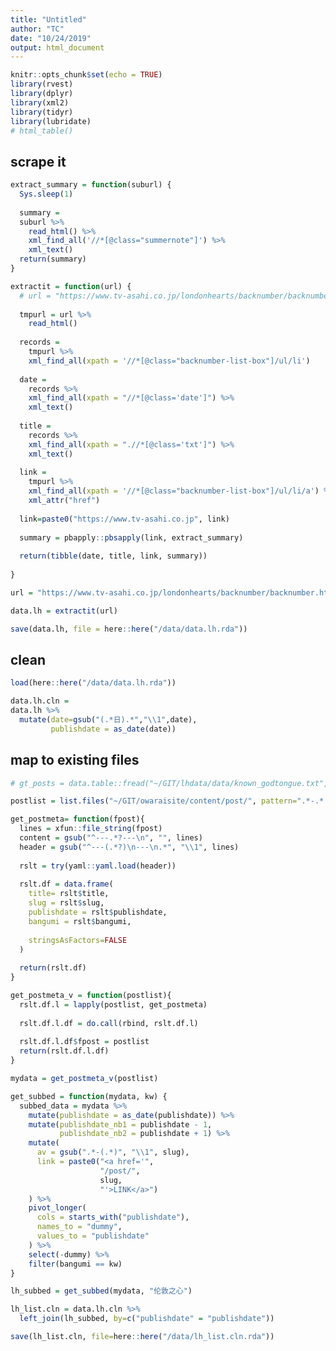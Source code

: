 ```yaml
---
title: "Untitled"
author: "TC"
date: "10/24/2019"
output: html_document
---
```


```r
knitr::opts_chunk$set(echo = TRUE)
library(rvest)
library(dplyr)
library(xml2)
library(tidyr)
library(lubridate)
# html_table()
```

## scrape it


```r

extract_summary = function(suburl) {
  Sys.sleep(1)
  
  summary = 
  suburl %>%
    read_html() %>%
    xml_find_all('//*[@class="summernote"]') %>%
    xml_text()
  return(summary)
}

extractit = function(url) {
  # url = "https://www.tv-asahi.co.jp/londonhearts/backnumber/backnumber.html?"
  
  tmpurl = url %>%
    read_html()
  
  records =
    tmpurl %>%
    xml_find_all(xpath = '//*[@class="backnumber-list-box"]/ul/li')
  
  date =
    records %>%
    xml_find_all(xpath = "//*[@class='date']") %>%
    xml_text()
  
  title =
    records %>%
    xml_find_all(xpath = ".//*[@class='txt']") %>%
    xml_text()
  
  link =
    tmpurl %>%
    xml_find_all(xpath = '//*[@class="backnumber-list-box"]/ul/li/a') %>%
    xml_attr("href")
  
  link=paste0("https://www.tv-asahi.co.jp", link)
  
  summary = pbapply::pbsapply(link, extract_summary)
  
  return(tibble(date, title, link, summary))
  
}

```

```r

url = "https://www.tv-asahi.co.jp/londonhearts/backnumber/backnumber.html?"

data.lh = extractit(url)
```

```r
save(data.lh, file = here::here("/data/data.lh.rda"))
```

## clean

```r
load(here::here("/data/data.lh.rda"))
```

```r
data.lh.cln =
data.lh %>%
  mutate(date=gsub("(.*日).*","\\1",date),
         publishdate = as_date(date))
```


## map to existing files

```r
# gt_posts = data.table::fread("~/GIT/lhdata/data/known_godtongue.txt", header=FALSE)

postlist = list.files("~/GIT/owaraisite/content/post/", pattern=".*-.*.md", full.names=TRUE)

```


```r
get_postmeta= function(fpost){
  lines = xfun::file_string(fpost)
  content = gsub("^---.*?---\n", "", lines)
  header = gsub("^---(.*?)\n---\n.*", "\\1", lines)
  
  rslt = try(yaml::yaml.load(header))
  
  rslt.df = data.frame(
    title= rslt$title,
    slug = rslt$slug,
    publishdate = rslt$publishdate,
    bangumi = rslt$bangumi,
    
    stringsAsFactors=FALSE
  )
  
  return(rslt.df)
}

get_postmeta_v = function(postlist){
  rslt.df.l = lapply(postlist, get_postmeta)
  
  rslt.df.l.df = do.call(rbind, rslt.df.l)
  
  rslt.df.l.df$fpost = postlist
  return(rslt.df.l.df)
}
```


```r
mydata = get_postmeta_v(postlist)
```


```r

get_subbed = function(mydata, kw) {
  subbed_data = mydata %>%
    mutate(publishdate = as_date(publishdate)) %>%
    mutate(publishdate_nb1 = publishdate - 1,
           publishdate_nb2 = publishdate + 1) %>%
    mutate(
      av = gsub(".*-(.*)", "\\1", slug),
      link = paste0("<a href='",
                    "/post/",
                    slug,
                    "'>LINK</a>")
    ) %>%
    pivot_longer(
      cols = starts_with("publishdate"),
      names_to = "dummy",
      values_to = "publishdate"
    ) %>%
    select(-dummy) %>%
    filter(bangumi == kw)
}

lh_subbed = get_subbed(mydata, "伦敦之心")
```

```r
lh_list.cln = data.lh.cln %>%
  left_join(lh_subbed, by=c("publishdate" = "publishdate"))
```


```r
save(lh_list.cln, file=here::here("/data/lh_list.cln.rda"))
```







